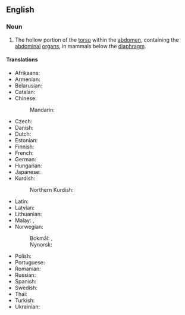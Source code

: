 ==English==
{{wikipedia}}

===Noun===
{{en-noun}}

# {{lb|en|anatomy}} The hollow portion of the [[torso]] within the [[abdomen]], containing the [[abdominal]] [[organ]]s, in mammals below the [[diaphragm]].

====Translations====
{{trans-top|hollow portion of the torso, containing abdominal organs}}
* Afrikaans: {{t|af|buikholte}}
* Armenian: {{t+|hy|որովայնի խոռոչ}}
* Belarusian: {{t|be|брушна́я по́ласць|f}}
* Catalan: {{t+|ca|cavitat abdominal|f}}
* Chinese:
*: Mandarin: {{t+|cmn|腹腔|tr=fùqiāng|sc=Hani}}
* Czech: {{t|cs|dutina břišní|f}}
* Danish: {{t|da|bughule|c}}
* Dutch: {{t+|nl|buikholte|m}}
* Estonian: {{t+|et|kõhuõõs}}
* Finnish: {{t+|fi|vatsaontelo}}
* French: {{t+|fr|cavité abdominale|f}}
* German: {{t+|de|Bauchhöhle|f}}
* Hungarian: {{t+|hu|hasüreg}}
* Japanese: {{t+|ja|腹腔|tr=ふくこう, fukukō, ふくくう, fukukū, ふっくう, fukkū|sc=Jpan}}
* Kurdish:
*: Northern Kurdish: {{t|kmr|zikekelên|f}}
{{trans-mid}}
* Latin: {{t|la|cavum abdominis|n}}
* Latvian: {{t|lv|vēdera dobums|m}}
* Lithuanian: {{t|lt|pilvo ertmė|f}}
* Malay: {{t|ms|rongga abdomen}}, {{t|ms|kaviti abdomen}}
* Norwegian:
*: Bokmål: {{t|no|bukhole|f|m}}, {{t|no|bukhule|f|m}}
*: Nynorsk: {{t|nn|bukhole|f}}
* Polish: {{t+|pl|jama brzuszna|f}}
* Portuguese: {{t|pt|[[cavidade]] [[abdominal]]|f}}
* Romanian: {{t+|ro|cavitate abdominală|f}}
* Russian: {{t+|ru|брюшна́я по́лость|f}}
* Spanish: {{t|es|cavidad abdominal|f}}
* Swedish: {{t|sv|bukhåla|c}}
* Thai: {{t+|th|ช่องท้อง}}
* Turkish: {{t+|tr|karın boşluğu}}
* Ukrainian: {{t|uk|черевна́ порожни́на|f}}
{{trans-bottom}}
